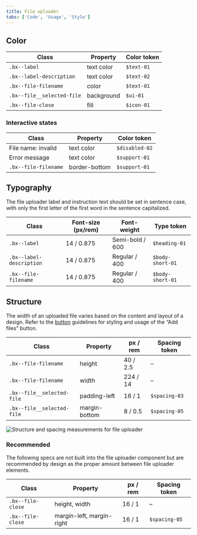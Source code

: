 ```yaml
---
title: File uploader
tabs: ['Code', 'Usage', 'Style']
---
```


## Color

| Class                      | Property   | Color token |
| -------------------------- | ---------- | ----------- |
| `.bx--label`               | text color | `$text-01`  |
| `.bx--label-description`   | text color | `$text-02`  |
| `.bx--file-filename`       | color      | `$text-01`  |
| `.bx--file__selected-file` | background | `$ui-01`    |
| `.bx--file-close`          | fill       | `$icon-01`  |

### Interactive states
| Class                         | Property   | Color token |
| ----------------------------- | ---------- | ----------- |
| File name: invalid            | text color | `$disabled-02`|
| Error message                 | text color | `$support-01` |
| `.bx--file-filename`          | border-bottom | `$support-01` |

## Typography

The file uploader label and instruction text should be set in sentence case, with only the first letter of the first word in the sentence capitalized.

| Class                    | Font-size (px/rem) | Font-weight     | Type token          |
| ------------------------ | ------------------ | --------------- | ------------------- |
| `.bx--label`             | 14 / 0.875         | Semi-bold / 600 | `$heading-01`       |
| `.bx--label-description` | 14 / 0.875         | Regular / 400   | `$body-short-01`    |
| `.bx--file-filename`     | 14 / 0.875         | Regular / 400   | `$body-short-01`    |

## Structure

The width of an uploaded file varies based on the content and layout of a design. Refer to the [button](/components/button) guidelines for styling and usage of the “Add files” button.

| Class                      | Property                    | px / rem   | Spacing token |
| -------------------------- | --------------------------- | ---------- | ------------- |
| `.bx--file-filename`       | height                      | 40 / 2.5   | –             |
| `.bx--file-filename`       | width                       | 224 / 14   | –             |
| `.bx--file__selected-file` | padding-left                | 16 / 1     | `$spacing-03` |
| `.bx--file__selected-file` | margin-bottom               | 8 / 0.5    | `$spacing-05` |

<ImageComponent fixed="default" caption="Structure and spacing measurements for file uploader | px / rem">

![Structure and spacing measurements for file uploader](images/file-uploader-style-1.png)

</ImageComponent>

### Recommended

The following specs are not built into the file uploader component but are recommended by design as the proper amount between file uploader elements.

| Class             | Property                  | px / rem | Spacing token |
| ----------------- | ------------------------- | -------- | ------------- |
| `.bx--file-close` | height, width             | 16 / 1   | –             |
| `.bx--file-close` | margin-left, margin-right | 16 / 1   | `$spacing-05` |

